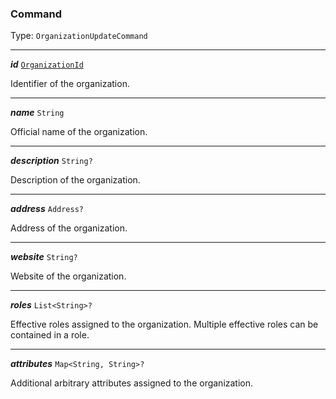 


### Command

Type: `OrganizationUpdateCommand`

---

***id*** [`OrganizationId`](#organizationid)

Identifier of the organization.



---

***name*** `String`

Official name of the organization.



---

***description*** `String?`

Description of the organization.



---

***address*** `Address?`

Address of the organization.



---

***website*** `String?`

Website of the organization.



---

***roles*** `List<String>?`

Effective roles assigned to the organization. Multiple effective roles can be contained in a role.



---

***attributes*** `Map<String, String>?`

Additional arbitrary attributes assigned to the organization.


